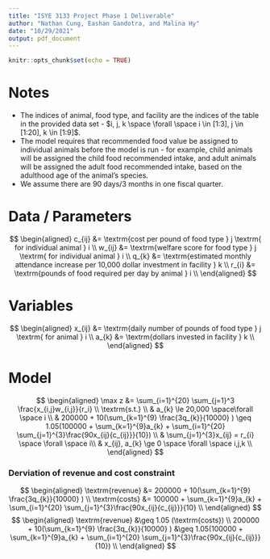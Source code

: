 ```yaml
---
title: "ISYE 3133 Project Phase 1 Deliverable"
author: "Nathan Cung, Eashan Gandotra, and Malina Hy"
date: "10/29/2021"
output: pdf_document
---
```


```r
knitr::opts_chunk$set(echo = TRUE)
```


# Notes  
 - The indices of animal, food type, and facility are the indices of the table in the provided data set - $i, j, k \space \forall \space i \in [1:3], j \in [1:20], k \in [1:9]$.  
 - The model requires that recommended food value be assigned to individual animals before the model is run - for example, child animals will be assigned the child food recommended intake, and adult animals will be assigned the adult food recommended intake, based on the adulthood age of the animal's species.  
 - We assume there are 90 days/3 months in one fiscal quarter.  

# Data / Parameters  
$$
\begin{aligned}
  c_{ij} &= \textrm{cost per pound of food type } j \textrm{ for individual animal } i \\
  w_{ij} &= \textrm{welfare score for food type } j \textrm{ for individual animal } i \\
  q_{k} &= \textrm{estimated monthly attendance increase per 10,000 dollar investment in facility } k \\
  r_{i} &= \textrm{pounds of food required per day by animal } i \\
\end{aligned}
$$  


# Variables  
$$
\begin{aligned}
  x_{ij} &= \textrm{daily number of pounds of food type } j \textrm{ for animal } i \\
  a_{k} &= \textrm{dollars invested in facility } k \\
\end{aligned}
$$

# Model  
$$
\begin{aligned}
  \max z &= \sum_{i=1}^{20}  \sum_{j=1}^3 \frac{x_{i,j}w_{i,j}}{r_i} \\
  \textrm{s.t.} \\
  & a_{k} \le 20,000 \space\forall \space i \\
  & 200000 + 10(\sum_{k=1}^{9} \frac{3q_{k}}{10000} ) \geq 1.05(100000 + \sum_{k=1}^{9}a_{k} + \sum_{i=1}^{20} \sum_{j=1}^{3}\frac{90x_{ij}{c_{ij}}}{10}) \\
  & \sum_{j=1}^{3}x_{ij} = r_{i} \space \forall \space i\\
  & x_{ij}, a_{k} \ge 0 \space \forall \space i,j,k \\
\end{aligned}
$$  

### Derviation of revenue and cost constraint  
$$
\begin{aligned}
  \textrm{revenue} &= 200000 + 10(\sum_{k=1}^{9} \frac{3q_{k}}{10000} ) \\
  \textrm{costs} &= 100000 + \sum_{k=1}^{9}a_{k} + \sum_{i=1}^{20} \sum_{j=1}^{3}\frac{90x_{ij}{c_{ij}}}{10} \\
\end{aligned}
$$
$$
\begin{aligned} 
  \textrm{revenue} &\geq 1.05  (\textrm{costs}) \\
  200000 + 10(\sum_{k=1}^{9} \frac{3q_{k}}{10000} ) &\geq 1.05(100000 + \sum_{k=1}^{9}a_{k} + \sum_{i=1}^{20} \sum_{j=1}^{3}\frac{90x_{ij}{c_{ij}}}{10}) \\
\end{aligned}
$$